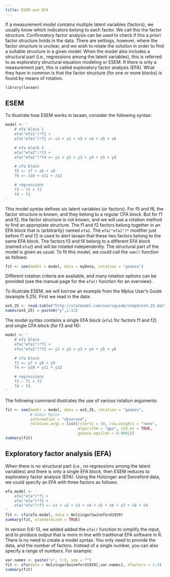 ```yaml
---
title: ESEM and EFA
---
```


If a measurement model contains multiple latent variables (factors), we usually know which indicators belong to each factor. We call this the factor structure. Confirmatory factor analysis can be used to check if this a priori factor structure holds in the data. There are settings, however, where the factor structure is unclear, and we wish to rotate the solution in order to find a suitable structure in a given model. When the model also includes a structural part (i.e., regressions among the latent variables), this is referred to as exploratory structural equation modeling or ESEM. If there is only a measurement part, this is called exploratory factor analysis (EFA). What they have in common is that the factor structure (for one or more blocks) is found by means of rotation.

```r
library(lavaan)
```

## ESEM

To illustrate how ESEM works in lavaan, consider the following syntax:

```r
model <- '
    # efa block 1
    efa("efa1")*f1 + 
    efa("efa1")*f2 =~ x1 + x2 + x3 + x4 + x5 + x6

    # efa block 2
    efa("efa2")*f3 + 
    efa("efa2")*f4 =~ y1 + y2 + y3 + y4 + y5 + y6

    # cfa block
    f5 =~ z7 + z8 + z9
    f6 =~ z10 + z11 + z12

    # regressions
    f3 ~ f1 + f2
    f4 ~ f3
'
```

This model syntax defines six latent variables (or factors). For f5 and f6, the factor structure is known, and they belong to a regular CFA block. But for f1 and f2, the factor structure is not known, and we will use a rotation method to find an appropiate structure. The f1 and f2 factors belong together in an EFA block that is (arbitrarily) named `efa1`. The `efa("efa1")*` modifier just before f1 and f2 is used to alert lavaan that these two factors belong to the same EFA block. The factors f3 and f4 belong to a different EFA block (named `efa2`) and will be rotated independently. The structural part of the model is given as usual. To fit this model, we could call the `sem()` function as follows:

```r
fit <- sem(model = model, data = myData, rotation = "geomin")
```

Different rotation criteria are available, and many rotation options can be provided (see the manual page for the `efa()` function for an overview).

To illustrate ESEM, we will borrow an example from the Mplus User's Guide (example 5.25). First we read in the data:

```r
ex5_25 <- read.table("http://statmodel.com/usersguide/chap5/ex5.25.dat")
names(ex5_25) = paste0("y",1:12)
```

The model syntax contains a single EFA block (`efa1` for factors f1 and f2) and single CFA block (for f3 and f4):

```r
model <- '
    # efa block 
    efa("efa1")*f1 + 
    efa("efa1")*f2 =~ y1 + y2 + y3 + y4 + y5 + y6

    # cfa block
    f3 =~ y7 + y8 + y9
    f4 =~ y10 + y11 + y12

    # regressions
    f3 ~ f1 + f2
    f4 ~ f3
'
```

The following command illustrates the use of various rotation arguments:

```r
fit <- sem(model = model, data = ex5_25, rotation = "geomin",
           # mimic Mplus
           information = "observed",
           rotation.args = list(rstarts = 30, row.weights = "none",
                                algorithm = "gpa", std.ov = TRUE,
                                geomin.epsilon = 0.0001))
summary(fit)
```

## Exploratory factor analysis (EFA)

When there is no structural part (i.e., no regressions among the latent variables) and there is only a single EFA block, then ESEM reduces to exploratory factor analysis (EFA). Using the Holzinger and Swineford data, we could specify an EFA with three factors as follows:

```r
efa.model <- '
    efa("efa")*f1 + 
    efa("efa")*f2 + 
    efa("efa")*f3 =~ x1 + x2 + x3 + x4 + x5 + x6 + x7 + x8 + x9
'
fit <- cfa(efa.model, data = HolzingerSwineford1939)
summary(fit, standardized = TRUE)
```

In version 0.6-13, we added added the `efa()` function to simplify the input, and to produce output that is more in line with traditional EFA software in R. There is no need to create a model syntax. You only need to provide the data, and the number of factors. Instead of a single number, you can also specify a range of numbers. For example:

```r
var.names <- paste("x", 1:9, sep = "")
fit <- efa(data = HolzingerSwineford1939[,var.names], nfactors = 1:3)
summary(fit)
```
